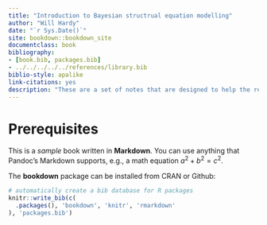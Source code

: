 ```yaml
--- 
title: "Introduction to Bayesian structrual equation modelling"
author: "Will Hardy"
date: "`r Sys.Date()`"
site: bookdown::bookdown_site
documentclass: book
bibliography: 
- [book.bib, packages.bib]
- ../../../../../references/library.bib
biblio-style: apalike
link-citations: yes
description: "These are a set of notes that are designed to help the reader gain an understanding of how to conduct Bayesian structural equation modelling."
---
```


# Prerequisites

This is a _sample_ book written in **Markdown**. You can use anything that Pandoc's Markdown supports, e.g., a math equation $a^2 + b^2 = c^2$.

The **bookdown** package can be installed from CRAN or Github:

```r
# automatically create a bib database for R packages
knitr::write_bib(c(
  .packages(), 'bookdown', 'knitr', 'rmarkdown'
), 'packages.bib')
```
